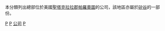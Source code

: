 {{Commons category|Companies based in Palo Alto, California}}
本分類列出總部位於美國[[聖塔克拉拉郡|聖塔克拉拉郡]][[帕羅奧圖|帕羅奧圖]]的公司，該地區亦屬於[[矽谷|矽谷]]的一部份。

[[Category:矽谷公司|P]]
[[Category:聖塔克拉拉郡公司|P]]
[[Category:帕洛阿尔托|公司]]
[[Category:加利福尼亞州各城市公司|P]]